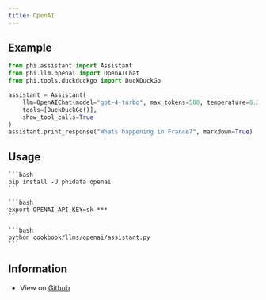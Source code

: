 ```yaml
---
title: OpenAI
---
```


## Example

```python cookbook/llms/openai/assistant.py
from phi.assistant import Assistant
from phi.llm.openai import OpenAIChat
from phi.tools.duckduckgo import DuckDuckGo

assistant = Assistant(
    llm=OpenAIChat(model="gpt-4-turbo", max_tokens=500, temperature=0.3),
    tools=[DuckDuckGo()],
    show_tool_calls=True
)
assistant.print_response("Whats happening in France?", markdown=True)
```

## Usage

<Steps>
  <Snippet file="create-venv-step.mdx" />

  <Step title="Install libraries">

    ```bash
    pip install -U phidata openai
    ```

  </Step>

  <Step title="Export `OPENAI_API_KEY`">

    ```bash
    export OPENAI_API_KEY=sk-***
    ```

  </Step>

  <Step title="Run OpenAI Assistant">

    ```bash
    python cookbook/llms/openai/assistant.py
    ```

  </Step>

  </Steps>

## Information

- View on [Github](https://github.com/phidatahq/phidata/tree/main/cookbook/llms/openai/assistant.py)
